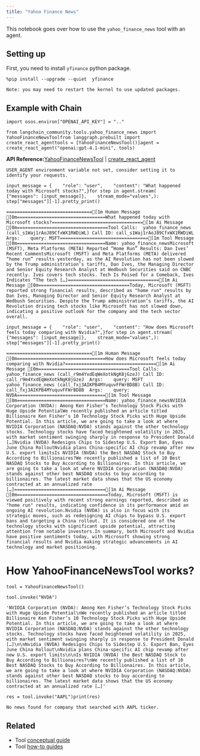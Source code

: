 ```yaml
---
title: "Yahoo Finance News"
---
```


This notebook goes over how to use the `yahoo_finance_news` tool with an agent.

## Setting up

First, you need to install `yfinance` python package.

```
%pip install --upgrade --quiet  yfinance
```

```
Note: you may need to restart the kernel to use updated packages.
```

## Example with Chain

```
import osos.environ["OPENAI_API_KEY"] = ".."
```

```
from langchain_community.tools.yahoo_finance_news import YahooFinanceNewsToolfrom langgraph.prebuilt import create_react_agenttools = [YahooFinanceNewsTool()]agent = create_react_agent("openai:gpt-4.1-mini", tools)
```

**API Reference:**[YahooFinanceNewsTool](https://python.langchain.com/api_reference/community/tools/langchain_community.tools.yahoo_finance_news.YahooFinanceNewsTool.html) | [create\_react\_agent](https://langchain-ai.github.io/langgraph/reference/prebuilt/#langgraph.prebuilt.chat_agent_executor.create_react_agent)

```
USER_AGENT environment variable not set, consider setting it to identify your requests.
```

```
input_message = {    "role": "user",    "content": "What happened today with Microsoft stocks?",}for step in agent.stream(    {"messages": [input_message]},    stream_mode="values",):    step["messages"][-1].pretty_print()
```

```
================================[1m Human Message [0m=================================What happened today with Microsoft stocks?==================================[1m Ai Message [0m==================================Tool Calls:  yahoo_finance_news (call_s1Waj1rAoJ89CfxWX1RWDiWL) Call ID: call_s1Waj1rAoJ89CfxWX1RWDiWL  Args:    query: MSFT=================================[1m Tool Message [0m=================================Name: yahoo_finance_newsMicrosoft (MSFT), Meta Platforms (META) Reported “Home Run” Results: Dan Ives’ Recent CommentsMicrosoft (MSFT) and Meta Platforms (META) delivered “home run” results yesterday, as the AI Revolution has not been slowed by the Trump administration’s tariffs, Dan Ives, the Managing Director and Senior Equity Research Analyst at Wedbush Securities said on CNBC recently. Ives covers tech stocks. Tech Is Poised for a Comeback, Ives Indicates “The tech […]==================================[1m Ai Message [0m==================================Today, Microsoft (MSFT) reported strong financial results, described as "home run" results by Dan Ives, Managing Director and Senior Equity Research Analyst at Wedbush Securities. Despite the Trump administration’s tariffs, the AI Revolution driving tech stocks like Microsoft has not slowed down, indicating a positive outlook for the company and the tech sector overall.
```

```
input_message = {    "role": "user",    "content": "How does Microsoft feels today comparing with Nvidia?",}for step in agent.stream(    {"messages": [input_message]},    stream_mode="values",):    step["messages"][-1].pretty_print()
```

```
================================[1m Human Message [0m=================================How does Microsoft feels today comparing with Nvidia?==================================[1m Ai Message [0m==================================Tool Calls:  yahoo_finance_news (call_r9m4YxdEqWeXotkNgK8jGzeJ) Call ID: call_r9m4YxdEqWeXotkNgK8jGzeJ  Args:    query: MSFT  yahoo_finance_news (call_fxj3AIKPB4MYuquvFFWrBD8B) Call ID: call_fxj3AIKPB4MYuquvFFWrBD8B  Args:    query: NVDA=================================[1m Tool Message [0m=================================Name: yahoo_finance_newsNVIDIA Corporation (NVDA): Among Ken Fisher’s Technology Stock Picks with Huge Upside PotentialWe recently published an article titled Billionaire Ken Fisher’s 10 Technology Stock Picks with Huge Upside Potential. In this article, we are going to take a look at where NVIDIA Corporation (NASDAQ:NVDA) stands against the other technology stocks. Technology stocks have faced heightened volatility in 2025, with market sentiment swinging sharply in response to President Donald […]Nvidia (NVDA) Redesigns Chips to Sidestep U.S. Export Ban, Eyes June China RolloutNvidia plans China-specific AI chip revamp after new U.S. export limitsIs NVIDIA (NVDA) the Best NASDAQ Stock to Buy According to Billionaires?We recently published a list of 10 Best NASDAQ Stocks to Buy According to Billionaires. In this article, we are going to take a look at where NVIDIA Corporation (NASDAQ:NVDA) stands against other best NASDAQ stocks to buy according to billionaires. The latest market data shows that the US economy contracted at an annualized rate […]==================================[1m Ai Message [0m==================================Today, Microsoft (MSFT) is viewed positively with recent strong earnings reported, described as "home run" results, indicating confidence in its performance amid an ongoing AI revolution.Nvidia (NVDA) is also in focus with its strategic moves, such as redesigning AI chips to bypass U.S. export bans and targeting a China rollout. It is considered one of the technology stocks with significant upside potential, attracting attention from notable investors.In summary, both Microsoft and Nvidia have positive sentiments today, with Microsoft showing strong financial results and Nvidia making strategic advancements in AI technology and market positioning.
```

# How YahooFinanceNewsTool works?

```
tool = YahooFinanceNewsTool()
```

```
tool.invoke("NVDA")
```

```
'NVIDIA Corporation (NVDA): Among Ken Fisher’s Technology Stock Picks with Huge Upside Potential\nWe recently published an article titled Billionaire Ken Fisher’s 10 Technology Stock Picks with Huge Upside Potential. In this article, we are going to take a look at where NVIDIA Corporation (NASDAQ:NVDA) stands against the other technology stocks. Technology stocks have faced heightened volatility in 2025, with market sentiment swinging sharply in response to President Donald […]\n\nNvidia (NVDA) Redesigns Chips to Sidestep U.S. Export Ban, Eyes June China Rollout\nNvidia plans China-specific AI chip revamp after new U.S. export limits\n\nIs NVIDIA (NVDA) the Best NASDAQ Stock to Buy According to Billionaires?\nWe recently published a list of 10 Best NASDAQ Stocks to Buy According to Billionaires. In this article, we are going to take a look at where NVIDIA Corporation (NASDAQ:NVDA) stands against other best NASDAQ stocks to buy according to billionaires. The latest market data shows that the US economy contracted at an annualized rate […]'
```

```
res = tool.invoke("AAPL")print(res)
```

```
No news found for company that searched with AAPL ticker.
```

## Related

* Tool [conceptual guide](/src/oss/concepts/tools)
* Tool [how-to guides](/src/oss/how_to/#tools)
